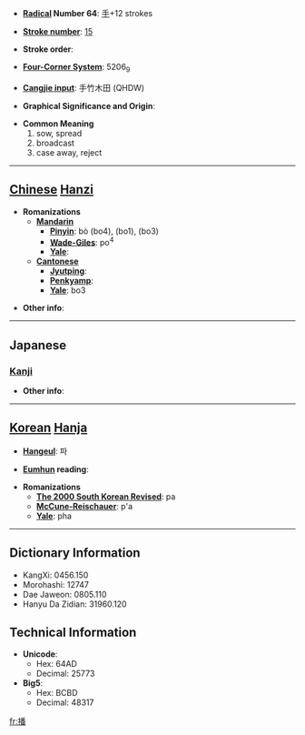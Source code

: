 * '''[[Wiktionary:Chinese radical index| Radical]] Number 64''': [[Wiktionary:Chinese radical index 手|手]]+12 strokes

* '''[[Wiktionary:Chinese total strokes index|Stroke number]]''': [[Wiktionary:Chinese total strokes index 15|15]]

* '''Stroke order''': 

* '''[[Wiktionary:Chinese four corner index|Four-Corner System]]''': 5206<sub>9</sub>

* '''[[Wiktionary:Chinese Cangjie index|Cangjie input]]''': 手竹木田 (QHDW)

* '''Graphical Significance and Origin''': 

* '''Common Meaning'''
*#sow, spread
*# broadcast
*# case away, reject


----

== [[Chinese]] [[Hanzi]] ==

* '''Romanizations'''
** '''[[Mandarin]]'''
*** '''[[Pinyin]]''': bò (bo4), (bo1), (bo3)
*** '''[[Wade-Giles]]''': po<sup>4</sup>
*** '''[[Yale]]''': 
** '''[[Cantonese]]'''
*** '''[[Jyutping]]''':
*** '''[[Penkyamp]]''': 
*** '''[[Yale]]''': bo3

* '''Other info''': 

----

==Japanese==
===[[Kanji]]===
{{kanji|on readings=[[は]] (ha)
|kun readings=[[まく]] (maku)
}}

* '''Other info''':  

----

== [[Korean]] [[Hanja]] ==

* '''[[Hangeul]]''': 파

* '''[[Eumhun]] reading''': 

* '''Romanizations'''
** '''[[The 2000 South Korean Revised Romanization|The 2000 South Korean Revised]]''': pa
** '''[[McCune-Reischauer]]''': p'a
** '''[[Yale]]''': pha

----

== Dictionary Information ==

* KangXi: 0456.150
* Morohashi: 12747
* Dae Jaweon: 0805.110
* Hanyu Da Zidian: 31960.120

== Technical Information ==

* '''Unicode''':
** Hex: 64AD
** Decimal: 25773
* '''Big5''':
** Hex: BCBD
** Decimal: 48317

[[fr:播]]